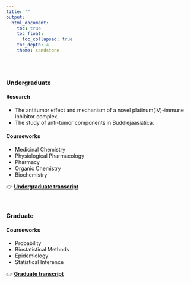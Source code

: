 ```yaml
---
title: ""
output: 
  html_document:
    toc: true
    toc_float:      
      toc_collapsed: true
    toc_depth: 4
    theme: sandstone
---
```

</br>

### Undergraduate

#### Research
- The antitumor effect and mechanism of a novel platinum(Ⅳ)-immune inhibitor complex.  
- The study of anti-tumor components in Buddlejaasiatica.  


#### Courseworks  
- Medicinal Chemistry    
- Physiological Pharmacology    
- Pharmacy  
- Organic Chemistry  
- Biochemistry  

👉 [**Undergraduate transcript**](./Undergrad transcript.pdf)

</br>

### Graduate

#### Courseworks
- Probability  
- Biostatistical Methods  
- Epidemiology  
- Statistical Inference

👉 [**Graduate transcript**](./Jan eTranscript.pdf)
